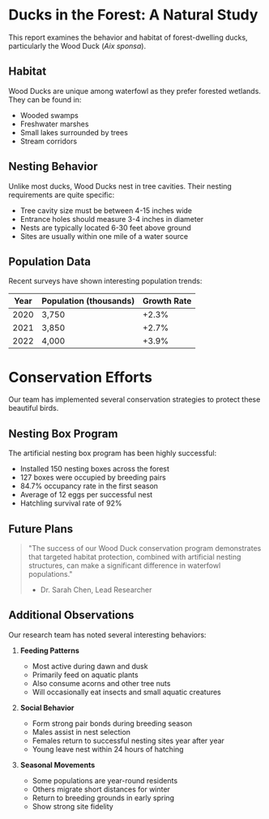 # Ducks in the Forest: A Natural Study

This report examines the behavior and habitat of forest-dwelling ducks, particularly the Wood Duck (*Aix sponsa*).

## Habitat

Wood Ducks are unique among waterfowl as they prefer forested wetlands. They can be found in:
- Wooded swamps
- Freshwater marshes
- Small lakes surrounded by trees
- Stream corridors

## Nesting Behavior

Unlike most ducks, Wood Ducks nest in tree cavities. Their nesting requirements are quite specific:

- Tree cavity size must be between 4-15 inches wide
- Entrance holes should measure 3-4 inches in diameter
- Nests are typically located 6-30 feet above ground
- Sites are usually within one mile of a water source

## Population Data

Recent surveys have shown interesting population trends:

| Year | Population (thousands) | Growth Rate |
|------|----------------------|-------------|
| 2020 | 3,750 | +2.3% |
| 2021 | 3,850 | +2.7% |
| 2022 | 4,000 | +3.9% |

# Conservation Efforts

Our team has implemented several conservation strategies to protect these beautiful birds.

## Nesting Box Program

The artificial nesting box program has been highly successful:
- Installed 150 nesting boxes across the forest
- 127 boxes were occupied by breeding pairs
- 84.7% occupancy rate in the first season
- Average of 12 eggs per successful nest
- Hatchling survival rate of 92%

## Future Plans

> "The success of our Wood Duck conservation program demonstrates that targeted habitat protection, combined with artificial nesting structures, can make a significant difference in waterfowl populations."
> - Dr. Sarah Chen, Lead Researcher

## Additional Observations

Our research team has noted several interesting behaviors:

1. **Feeding Patterns**
   - Most active during dawn and dusk
   - Primarily feed on aquatic plants
   - Also consume acorns and other tree nuts
   - Will occasionally eat insects and small aquatic creatures

2. **Social Behavior**
   - Form strong pair bonds during breeding season
   - Males assist in nest selection
   - Females return to successful nesting sites year after year
   - Young leave nest within 24 hours of hatching

3. **Seasonal Movements**
   - Some populations are year-round residents
   - Others migrate short distances for winter
   - Return to breeding grounds in early spring
   - Show strong site fidelity